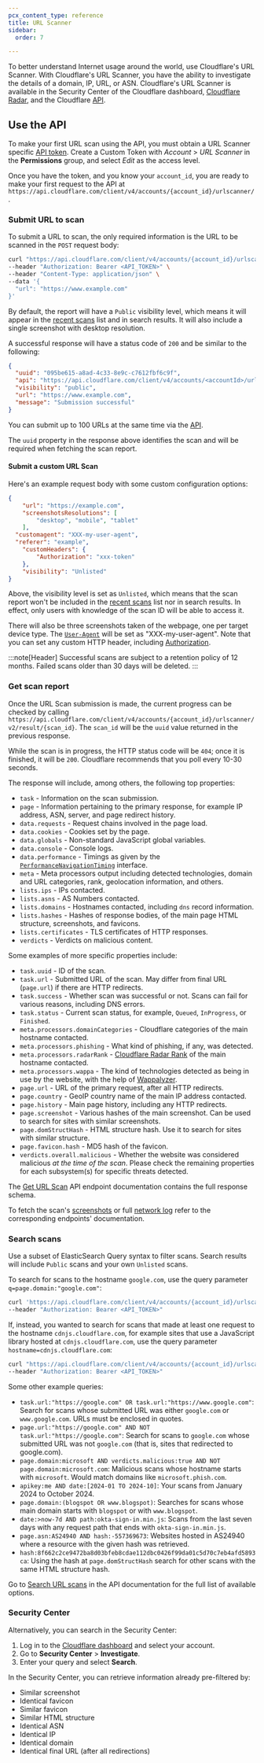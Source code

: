 ```yaml
---
pcx_content_type: reference
title: URL Scanner
sidebar:
  order: 7

---
```


To better understand Internet usage around the world, use Cloudflare's URL Scanner. With Cloudflare's URL Scanner, you have the ability to investigate the details of a domain, IP, URL, or ASN. Cloudflare's URL Scanner is available in the Security Center of the Cloudflare dashboard, [Cloudflare Radar](https://radar.cloudflare.com/scan), and the Cloudflare [API](/api/resources/url_scanner/).

## Use the API

To make your first URL scan using the API, you must obtain a URL Scanner specific [API token](/fundamentals/api/get-started/create-token/). Create a Custom Token with *Account* > *URL Scanner* in the **Permissions** group, and select *Edit* as the access level.

Once you have the token, and you know your `account_id`, you are ready to make your first request to the API at `https://api.cloudflare.com/client/v4/accounts/{account_id}/urlscanner/`.

### Submit URL to scan

To submit a URL to scan, the only required information is the URL to be scanned in the `POST` request body:

```bash
curl "https://api.cloudflare.com/client/v4/accounts/{account_id}/urlscanner/v2/scan" \
--header "Authorization: Bearer <API_TOKEN>" \
--header "Content-Type: application/json" \
--data '{
  "url": "https://www.example.com"
}'
```

By default, the report will have a `Public` visibility level, which means it will appear in the [recent scans](https://radar.cloudflare.com/scan#recent-scans) list and in search results. It will also include a single screenshot with desktop resolution.

A successful response will have a status code of `200` and be similar to the following:

```json
{
  "uuid": "095be615-a8ad-4c33-8e9c-c7612fbf6c9f",
  "api": "https://api.cloudflare.com/client/v4/accounts/<accountId>/urlscanner/v2/result/095be615-a8ad-4c33-8e9c-c7612fbf6c9f",
  "visibility": "public",
  "url": "https://www.example.com",
  "message": "Submission successful"
}
```

You can submit up to 100 URLs at the same time via the [API](https://developers.cloudflare.com/api/resources/url_scanner/subresources/scans/methods/bulk_create/).

The `uuid` property in the response above identifies the scan and will be required when fetching the scan report.

#### Submit a custom URL Scan

Here's an example request body with some custom configuration options:

```json
{
	"url": "https://example.com",
	"screenshotsResolutions": [
		"desktop", "mobile", "tablet"
	],
  "customagent": "XXX-my-user-agent",
  "referer": "example",
	"customHeaders": {
		"Authorization": "xxx-token"
	},
	"visibility": "Unlisted"
}
```

Above, the visibility level is set as `Unlisted`, which means that the scan report won't be included in the [recent scans](https://radar.cloudflare.com/scan#recent-scans) list nor in search results. In  effect, only users with knowledge of the scan ID will be able to access it.

There will also be three screenshots taken of the webpage, one per target device type. The [`User-Agent`](https://developer.mozilla.org/en-US/docs/Web/HTTP/Reference/Headers/User-Agent) will be set as "XXX-my-user-agent". Note that you can set any custom HTTP header, including [Authorization](https://developer.mozilla.org/en-US/docs/Web/HTTP/Reference/Headers/Authorization).

:::note[Header]
Successful scans are subject to a retention policy of 12 months. Failed scans older than 30 days will be deleted.
:::

### Get scan report

Once the URL Scan submission is made, the current progress can be checked by calling `https://api.cloudflare.com/client/v4/accounts/{account_id}/urlscanner/v2/result/{scan_id}`. The `scan_id` will be the `uuid` value returned in the previous response.

While the scan is in progress, the HTTP status code will be `404`; once it is finished, it will be `200`. Cloudflare recommends that you poll every 10-30 seconds.

The response will include, among others, the following top properties:

* `task` - Information on the scan submission.
* `page` - Information pertaining to the primary response, for example IP address, ASN, server, and page redirect history.
* `data.requests` - Request chains involved in the page load.
* `data.cookies` - Cookies set by the page.
* `data.globals` - Non-standard JavaScript global variables.
* `data.console` - Console logs.
* `data.performance` - Timings as given by the [`PerformanceNavigationTiming`](https://developer.mozilla.org/en-US/docs/Web/API/PerformanceNavigationTiming) interface.
* `meta` - Meta processors output including detected technologies, domain and URL categories, rank, geolocation information, and others.
* `lists.ips` - IPs contacted.
* `lists.asns` - AS Numbers contacted.
* `lists.domains` - Hostnames contacted, including `dns` record information.
* `lists.hashes` - Hashes of response bodies, of the main page HTML structure, screenshots, and favicons.
* `lists.certificates` - TLS certificates of HTTP responses.
* `verdicts` - Verdicts on malicious content.

Some examples of more specific properties include:

* `task.uuid` - ID of the scan.
* `task.url` - Submitted URL of the scan. May differ from final URL (`page.url`) if there are HTTP redirects.
* `task.success` - Whether scan was successful or not. Scans can fail for various reasons, including DNS errors.
* `task.status` - Current scan status, for example, `Queued`, `InProgress`, or `Finished`.
* `meta.processors.domainCategories` - Cloudflare categories of the main hostname contacted.
* `meta.processors.phishing` - What kind of phishing, if any, was detected.
* `meta.processors.radarRank` - [Cloudflare Radar Rank](http://blog.cloudflare.com/radar-domain-rankings/) of the main hostname contacted.
* `meta.processors.wappa` - The kind of technologies detected as being in use by the website, with the help of [Wappalyzer](https://github.com/Lissy93/wapalyzer).
* `page.url` - URL of the primary request, after all HTTP redirects.
* `page.country` - GeoIP country name of the main IP address contacted.
* `page.history` - Main page history, including any HTTP redirects.
* `page.screenshot` - Various hashes of the main screenshot. Can be used to search for sites with similar screenshots.
* `page.domStructHash` - HTML structure hash. Use it to search for sites with similar structure.
* `page.favicon.hash` - MD5 hash of the favicon.
* `verdicts.overall.malicious` - Whether the website was considered malicious *at the time of the scan*. Please check the remaining properties for each subsystem(s) for specific threats detected.

The [Get URL Scan](/api/resources/url_scanner/subresources/scans/methods/get/) API endpoint documentation contains the full response schema.

To fetch the scan's [screenshots](/api/resources/url_scanner/subresources/scans/methods/screenshot/) or full [network log](/api/resources/url_scanner/subresources/scans/methods/har/) refer to the corresponding endpoints' documentation.

### Search scans

Use a subset of ElasticSearch Query syntax to filter scans.  Search results will include `Public` scans and your own `Unlisted` scans.

To search for scans to the hostname `google.com`, use the query parameter `q=page.domain:"google.com"`:

```bash
curl 'https://api.cloudflare.com/client/v4/accounts/{account_id}/urlscanner/v2/search?q=page.domain:google.com' \
--header "Authorization: Bearer <API_TOKEN>"
```


If, instead, you wanted to search for scans that made at least one request to the hostname `cdnjs.cloudflare.com`, for example sites that use a JavaScript library hosted at `cdnjs.cloudflare.com`, use the query parameter `hostname=cdnjs.cloudflare.com`:

```bash
curl "https://api.cloudflare.com/client/v4/accounts/{account_id}/urlscanner/v2/search?q=domain:cdnjs.cloudflare.com" \
--header "Authorization: Bearer <API_TOKEN>"
```

Some other example queries:

- `task.url:"https://google.com" OR task.url:"https://www.google.com"`: Search for scans whose submitted URL was either `google.com` or `www.google.com`. URLs must be enclosed in quotes.
- `page.url:"https://google.com" AND NOT task.url:"https://google.com"`: Search for scans to `google.com` whose submitted URL was not `google.com` (that is, sites that redirected to google.com).
- `page.domain:microsoft AND verdicts.malicious:true AND NOT page.domain:microsoft.com`: Malicious scans whose hostname starts with `microsoft`. Would match domains like `microsoft.phish.com`.
- `apikey:me AND date:[2024-01 TO 2024-10]`: Your scans from January 2024 to October 2024.
- `page.domain:(blogspot OR www.blogspot)`: Searches for scans whose main domain starts with `blogspot` or with `www.blogspot`.
- `date:>now-7d AND path:okta-sign-in.min.js`: Scans from the last seven days with any request path that ends with `okta-sign-in.min.js`.
- `page.asn:AS24940 AND hash:-557369673`: Websites hosted in AS24940 where a resource with the given hash was retrieved.
- `hash:8f662c2ce9472ba8d03bfeb8cdae112dbc0426f99da01c5d70c7eb4afd5893ca`: Using the hash at `page.domStructHash` search for other scans with the same HTML structure hash.

Go to [Search URL scans](/api/resources/url_scanner/subresources/scans/methods/list/) in the API documentation for the full list of available options.


### Security Center

Alternatively, you can search in the Security Center:

1. Log in to the [Cloudflare dashboard](https://dash.cloudflare.com/) and select your account.
2. Go to **Security Center** > **Investigate**.
3. Enter your query and select **Search**.

In the Security Center, you can retrieve information already pre-filtered by:

- Similar screenshot
- Identical favicon
- Similar favicon
- Similar HTML structure
- Identical ASN
- Identical IP
- Identical domain
- Identical final URL (after all redirections)